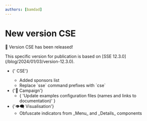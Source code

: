 ```yaml
---
authors: [bamdad]
---
```



# New version CSE

🎉 Version CSE has been released!

<Fragment>
  This specific version for publication is based on <AppIcon /> [SSE
  12.3.0](/blog/2024/01/03/version-12.3.0).
</Fragment>

<ul>
  <li>
    <CseIcon />
    {' CSE'}
    <ul>
      <li>Added sponsors list</li>
      <li>Replace `sse` command prefixes with `cse`</li>
    </ul>
  </li>
  <li>
    {'📣 Campaign'}
    <ul>
      <li>
        {
          'Update examples configuration files (names and links to documentation)'
        }
      </li>
    </ul>
  </li>
  <li>
    {'👁️‍🗨️ Visualisation'}
    <ul>
      <li>Obfuscate indicators from _Menu_ and _Details_ components</li>
    </ul>
  </li>
</ul>
